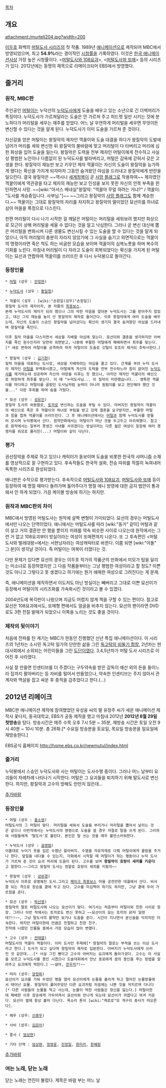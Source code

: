 [[목차]]

== 개요 ==
attachment:/murteli204.jpg?width=200

[[이두호]] 화백의 [[머털도사 시리즈]]의 첫 작품. 1989년 [[애니메이션]]으로 제작되어 MBC에서 방영되었으며, 최고 '''54.9%'''라는 경이적인 [[시청률]]을 기록하였다. 이것은 [[한국 애니메이션]]사상 가장 높은 시청률이다. <[[머털도사와 108요괴]]>, <[[머털도사와 또매]]> 등의 시리즈가 있다. 2012년에는 동명의 제목으로 리메이크되어 EBS에서 방영했다.

== 줄거리 ==
=== 원작, MBC판 ===
주인공인 [[머털]]이는 누덕산의 [[누덕도사]]에게 도술을 배우고 있는 소년으로 긴 더벅머리가 특징이다. 누덕도사가 가르쳐달라는 도술은 안 가르쳐 주고 허드렛 일만 시키는 것에 분노하다가 머리털을 세우는 재주를 얻었다. 어느 날 우연하게 머리털을 세우면 무엇이든 변신할 수 있다는 것을 알게 된다. 누덕도사가 이미 도술을 가르쳐 준 것이다.

자신감을 얻은 머털이는 왕질악의 제자인 꺽꿀이와 도술 대결을 하다가 왕질악의 도발에 넘어가 머리를 세워 변신한 뒤 왕질악의 불바람에 맞고 머리털이 다 타버리고 머리에 심한 화상을 입어 도술을 잃는다. 왕질악은 도력을 전부 제자인 머털이에게 전수하고 사실상 평범한 노인이나 다름없이 된 누덕도사를 발라버리고, 머털은 감옥에 갇혀서 갖은 고생을 한다. 왕질악이 재능만 보고 키우던 제자 꺽꿀이는 자신의 도술이 왕질악을 능가하게 됐다는 확신을 가지게 되자마자 그동안 숨겨왔던 야심을 드러내고 왕질악에게 반란을 일으킨다. 결국 왕질악은 ~~역시나 [[세계정복]]이 곧 [[사망 플래그]]로 작용하여~~ 제자였던 꺽꿀이에게 역관광을 타고 제자의 재능만 보고 인성을 보지 못한 자신의 안목 부족을 한탄하면서 사망. ~~[wiki:"아서스 메네실"왕질악: "꺽꿀아 무얼 하려는 거냐?" / 꺽꿀이: "도사를 계승중입니다. 사부님."]~~ ~~그리고 왕질악의 [[사망 플래그]]도 함께 계승한다.~~ 꺽꿀이는 그대로 왕질악의 자리를 차지하고 왕질악의 딸이었던 묘선이를 하녀로 삼아 마을을 폭정으로 다스린다. 

한편 머리털이 다시 나기 시작한 걸 깨달은 머털이는 머리털을 세워보려 했지만 화상으로 모근이 상해 머리털을 세울 수 없다는 것을 알고 낙심한다. 그러나 곧 변신 대신에 뽑은 머리털을 변화시켜 다른 생물도 변신시킬 수 있는 도술을 할 수 있다는 것을 알게 되었으나, 아직 머리털이 충분히 자라지 않았기에 그 사실을 숨기고 외면적으로는 꺽꿀이의 명령이라면 죽은 척도 하는 비굴한 모습을 보이며 꺽꿀이의 심복노릇을 하며 복수의 기회를 노린다. 마침내 머리털이 다 자라고 도술이 회복되었다는 확신을 가지게 된 머털이는 묘선과 연합하여 꺽꿀이를 쓰러뜨린 후 다시 누덕봉으로 돌아간다.

=== 등장인물 ===
 * [[머털]] (성우 : [[안정현]])

 * [[누덕도사]] (성우 : [[황일청]])

 * 꺽꿀이 (성우 : [wiki:"손원일(성우)"손원일])
 왕질악 도사의 제자이자, 본 작품의 [[최종보스]].
 본래 누덕도사의 제자가 되려 했으나 그의 악한 마음을 알아본 누덕도사는 그를 받아주지 않았고, 대신 그의 재능을 높이 산 왕질악의 제자로 들어간다. 이후 왕질악에게 여러 도술을 배우는데, 자신의 도술이 스승인 왕질악을 넘어섰다는 확신이 생기자 결국 숨겨왔던 야심을 드러내며 왕질악을 죽인다. 

 이후 질악 마을을 다스리면서 세상을 지배할 야심에 젖는다. 묘선이와 결혼을 생각하지만 아버지를 죽인 원수인지라 당연히 외면받고, 나중에 부활한 머털에게 패배하면서 최후를 맞는다.[* 새로 변하여 머털이를 공격하려 하자 머털이의 도술로 깃털이 모조리 제거되 추락사한다.]
 
 * 왕질악 (성우 : [[김기현]])
 질악 마을을 대표하는 도사로, 세상을 지배하려는 야심을 품고 있다. 간계를 부려 누덕 도사의 제자인 [[머털]]을 무력화시켰고, 머털에게 자신의 도력을 전부 전수하느라 힘이 없어진 [[누덕도사]]를 제거하는데 성공하며 자신의 야망을 이루는 듯 했으나, 아끼던 제자인 꺽꿀이의 배신으로 허망하게 최후를 맞는다. 이 때 "누덕도사님... 이 질악이 미련했습니다... 영특한 꺽꿀이를 마다하고 머털이를 골랐던 도사님처럼 능력이 아니라 됨됨이를 보고 판단해야 했던 것을..." 이란 후회를 하며 숨을 거뒀다.

 * 묘선 (성우 : [[성유진]]) 
 왕질악 도사의 외동딸로, [[토끼]]로 변신하는 도술을 부릴 수 있다. 아버지인 왕질악이 꺽꿀이의 배신으로 죽은 후 꺽꿀이의 하녀로 부림을 받고 강제 결혼을 요구받지만, 부활한 머털과 힘을 합쳐 꺽꿀이를 쓰러뜨린다. 그 후 애니메이션에서는 [[머털]]과 함께 누덕도사를 받들어 모시며 누덕봉에서 산다. 원작만화에서는 머털이가 떠난 것을 두고두고 아쉬워했다. 참고로 원작에서는 일부러 못생긴 사내를 사귀겠다는 방실이라는 다른 젊은 여성이 등장해 여러 경쟁자를 외모로 물리친(...) 머털이와 같이 다닌다.

=== 평가 ===
권선징악을 주제로 하고 있으나 캐릭터가 돋보이며 도술을 비롯한 한국적 샤머니즘 소재를 영상적으로 잘 구현하고 있다. 후속작들도 한국적 설화, 전승 따위를 적절히 녹여내어 독특한 시리즈로 완성되었다.

애니판은 수작으로 평가받는다. 후속작으로 [[머털도사와 108요괴]], [[머털도사와 또매]] 등이 등장하여 매 명절 때마다 돌려가며 틀어주다가 명절 애니 방영에 대한 금지 법안이 통과돼서 안 하게 되었다. 가끔 케이블 방송에 하기는 하지만.

=== 원작과 MBC판의 차이 ===
MBC에서 방영된 머털도사는 원작에 살짝 변형이 가미되었다. 묘선의 경우는 머털도사에서만 나오는 단역이었다. 애니에서는 머털도사를 따라 [wiki:"동거" 같이] 머털과 같이 살고 거의 결혼만 안 했을 뿐이지 미래를 약속 비슷한 사이로 나오는데 원작에서는 그런 거 없고 108요괴부터 방실이라는 여성이 또매편까지 나온다. 또 그 후속편인 <머털 도사와 벌레대왕>에서는 서현낭자라는 여성캐릭터로 바뀐다. 이쯤 되면 [wiki:"아돌" 그 분]이 생각날 것이다. 즉 머털이는 여복이 터졌다는 것.

다만 문제가 있다면 묘선의 경우는 이두호 작가의 작품군의 만화에서 미모가 탑을 달리는 미소녀로 등장하였지만 그 다음 작품들부터는 그냥 평범한 여성이라고 할 정도? 이쁜 것도 아니고 그렇다고 못 생겼다고 하기에는 뭔가 애매한 여성으로 그려진다는 게 문제.

즉, 애니메이션을 제작하면서 이도저도 아닌 방실이는 빼버리고 그대로 이쁜 묘선이가 등장해서 머털이의 시리즈화를 가속화시킨 것이라고 볼 수 있겠다.

2004년도에 복각판이 나왔으며 지금도 어렵지 않게 책을 구할 수 있는 편이다. 참고로 묘선은 108요괴에서도, 또매형 편에서도 얼굴을 비추지 않는다. 묘선의 팬이라면 DVD로도 3편 전질 발매가 되었으니 이쪽을 노리는 것도 좋을 것이다.

=== 제작의 뒷이야기 ===
처음에 전파를 탄 계기는 MBC가 한동안 진행했던 신년 특집 애니메이션이다. 이 시리즈의 1년차는 소시민 독고탁 일가의 단란한 삶을 그린  [[독고탁의 비둘기 합창]], 2년차는 현대사회에서 소외되는 어린이들을 그린 [[도단이]]였다. 3,4,5년차가 머털 도사 시리즈로 이어진 후 사라졌다.

사실 잘 만들면 인센티브를 더 주겠다는 구두약속을 받은 감독이 예산 외의 돈을 들이느라 집까지 팔아버리는 등 자비를 털어서 만들었으나, 약속한 인센티브는 주지 않아서 관계자와 멱살을 잡고 싸운 후 종적을 감추었다고 한다.(...)

== 2012년 리메이크 ==
MBC판 애니메이션 제작에 참여했었던 유성웅 씨의 딸 유정주 씨가 세운 애니메이션 제작사 꽃다지, 동국대학교, EBS가 공동 제작을 했고 마침내 2012년 '''2012년 8월 29일 첫방송'''을 탔다. 방송시간은 매주 수목 오후 7시 5분 ~ 35분, 재방송 시간은 토일 오전 9시 40분 ~ 10시 10분. 총 26화.[* 수요일 방송분을 토요일, 목요일 방송분을 일요일에 재방송한다.]

EBS공식 홈페이지 [[http://home.ebs.co.kr/newmutul/index.html]]

=== 줄거리 ===
누덕봉에서 스승인 누덕도사와 사는 머털이는 도사수행 중이다. 그러나 어느 날부터 요괴들이 차례차례 나타나기 시작한다. 머털은 그 요괴들을 퇴치하기 위해 탈도사로 변신한다. 하지만, 왕질악과 고수의 방해도 만만치 않은데...

[[추가바람]]

=== 등장인물 ===
 * 머털 (성우 : [[홍소영]])
 머털도사의 그 머털이 맞다. 머리털을 세워서 도술을 부리거나 머리털을 뽑아서 날리는 것은 같으나 이번작에서는 누덕도사의 명령으로 도술을 쓸 경우 저절로 탈을 쓰게 된다. 그리하여 사람들에게 '탈도사'로 불린다. 본인은 탈 쓰는 것을 매우 불만스러워한다.

 * 누덕도사 (성우 : [[설영범]])
 이름대로 누더기 옷을 입은 수염난 할아버지. 수염을 자유자재로 다뤄 머털이에게 꿀밤을 주거나 한다. 앞일을 내다볼 수 있는지, 각화에서 시작할 때 머털이가 하는 행동이나 누덕 도사가 가르쳐 준 것이 요괴 처리에 도움이 된다. 고수를 보며 '''왕질악이 호랑이 새끼를 키운다'''고 말한다.~~그리고 왕질악 도사는 정말로 호랑이 새끼를 키웠지~~

 * 왕질악 (성우 : [[성완경]])
 누덕도사 이후로 유명해진 도사.그리고 [[페이크 최종보스]] 마을 궁전만한 대궐에서 산다. 비서쯤 되는 격으로 정승을 곁에 두고 있다. 고수를 미심쩍어 하기도 하지만, 그냥 곁에 두어 가르침을 준다.

 * 묘선 (성우 : [[박선영]])
 왕질악의 딸로 머털도사에 나오는 묘선이가 맞다. 여기서는 처음부터 머털이와 친한 사이로 등장. 그러나 이번 작에서는 토끼로도 변신 못하고 ~~묘선이의 묘는 토끼의 卯자 일텐데?!!~~, 그냥 탈도사의 활약만 보거나 도움을 준다. 시간이 지나면서 분신술을 익히지만 미숙한다. 하지만 머털이한테 만큼은 친절하고 친한 친구.
 전작에 나왔던 인물들 중에서 가장 모습이 많이 변했다. 

 * 고수 (성우 : [[전태열]])
 머털도사의 꺽꿀이 역할이다. 이미 도사인 주제에[* 왕질악의 말로는 부적을 쓰는 이상 도사라고 한다.] 도사가 되고 싶다며 왕질악의 제자로 입문한다. 아버지가 누덕도사에게 쓰러진 것 같은데...[* 사실 그건 뻥이고 고수의 아버지는 요괴에게 돌아가셨다. 고수는 이 사실을 모르고 누덕도사를 봉인 시켰으나 도술대회에서 만난 동료에게 꿈의 봉인을 푸는 방법을 알려주고 요괴에게 먹힌다.] ~~설마, [[전우치]]?!~~

 * 떠리 (성우: [[양정화]])
 묘선이가 요괴를 가둬 두었던 병을 열자 묘선이에게 눈물을 흘리게 하고 떨어진 눈물방울에서 태어난 요물. 왕질악이 풀어주었던 다른 요괴처럼 처음에는 나쁜 짓을 저지르며 다니다[* 다른 사람들의 눈물을 먹고 사는데, 눈물이 먹힌 사람들은 정신을 잃는다.] 머털이한테 패배한 이후 장승에게 거두어져서 묘선이와 만나게 되는데 묘선이가 귀엽다고 여겨 키운다. 묘선이 옆에 항상 붙어 다닌다. 목소리 톤이 [wiki:"케로로"모 개구리 중사가 떠오른다].


 * 해우 (성우: [[신용우]])


 * 사비 (성우: [[김은아]])


 * 풍사 ( [[엄상현]])

 * 기타 단역 : [[엄상현]], [[정영웅]], [[진정일]], [[한미리]], [[한혜원]]

[[추가바람]]

=== 여는 노래, 닫는 노래 ===
닫는 노래는 연진이 불렀다. 제목은 바람 부는 어느 날 
{{{#!html
<object width="640" height="360"><param name="movie" value="//www.youtube.com/v/lO2ocL_3Kn4?hl=ko_KR&amp;version=3"></param><param name="allowFullScreen" value="true"></param><param name="allowscriptaccess" value="always"></param><embed src="//www.youtube.com/v/lO2ocL_3Kn4?hl=ko_KR&amp;version=3" type="application/x-shockwave-flash" width="640" height="360" allowscriptaccess="always" allowfullscreen="true"></embed></object>
}}}
